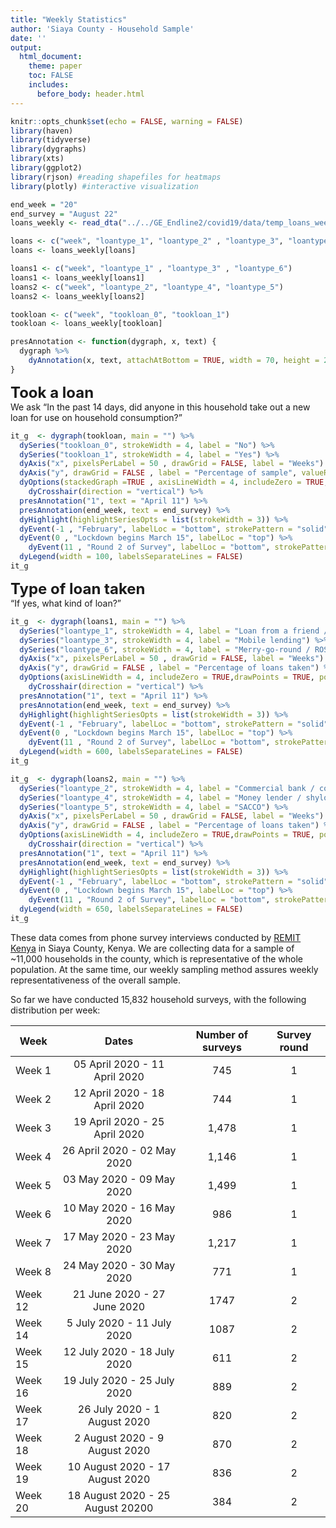 ```yaml
---
title: "Weekly Statistics"
author: 'Siaya County - Household Sample'
date: ''
output:
  html_document:
    theme: paper
    toc: FALSE
    includes:
      before_body: header.html
---
```


```r
knitr::opts_chunk$set(echo = FALSE, warning = FALSE)
library(haven)
library(tidyverse)
library(dygraphs)
library(xts)
library(ggplot2)
library(rjson) #reading shapefiles for heatmaps
library(plotly) #interactive visualization

end_week = "20"
end_survey = "August 22"
loans_weekly <- read_dta("../../GE_Endline2/covid19/data/temp_loans_weekly.dta") # name changed, dropped the "All"

loans <- c("week", "loantype_1", "loantype_2" , "loantype_3", "loantype_4", "loantype_5" , "loantype_6")
loans <- loans_weekly[loans]

loans1 <- c("week", "loantype_1" , "loantype_3" , "loantype_6")
loans1 <- loans_weekly[loans1]
loans2 <- c("week", "loantype_2", "loantype_4", "loantype_5")
loans2 <- loans_weekly[loans2]

tookloan <- c("week", "tookloan_0", "tookloan_1")
tookloan <- loans_weekly[tookloan]

presAnnotation <- function(dygraph, x, text) {
  dygraph %>%
    dyAnnotation(x, text, attachAtBottom = TRUE, width = 70, height = 25)
}

```

<font size="5">**Took a loan**</font>   
We ask "In the past 14 days, did anyone in this household take out a new loan for use on household consumption?"
```r
it_g  <- dygraph(tookloan, main = "") %>%
  dySeries("tookloan_0", strokeWidth = 4, label = "No") %>%
  dySeries("tookloan_1", strokeWidth = 4, label = "Yes") %>%  
  dyAxis("x", pixelsPerLabel = 50 , drawGrid = FALSE, label = "Weeks") %>% #grid
  dyAxis("y", drawGrid = FALSE , label = "Percentage of sample", valueRange = c(0, 110)) %>% 
  dyOptions(stackedGraph =TRUE , axisLineWidth = 4, includeZero = TRUE,drawPoints = TRUE, pointSize = 4, colors = RColorBrewer::brewer.pal(6, "Set2"), connectSeparatedPoints = FALSE) %>%
    dyCrosshair(direction = "vertical") %>%
  presAnnotation("1", text = "April 11") %>%
  presAnnotation(end_week, text = end_survey) %>%
  dyHighlight(highlightSeriesOpts = list(strokeWidth = 3)) %>%
  dyEvent(-1 , "February", labelLoc = "bottom", strokePattern = "solid", color = "gray") %>%
  dyEvent(0 , "Lockdown begins March 15", labelLoc = "top") %>%
    dyEvent(11 , "Round 2 of Survey", labelLoc = "bottom", strokePattern = "solid", color = "gray") %>%
  dyLegend(width = 100, labelsSeparateLines = FALSE) 
it_g
```

<font size="5">**Type of loan taken**</font>  
"If yes, what kind of loan?"
```r
it_g  <- dygraph(loans1, main = "") %>%
  dySeries("loantype_1", strokeWidth = 4, label = "Loan from a friend / relative") %>%
  dySeries("loantype_3", strokeWidth = 4, label = "Mobile lending") %>%
  dySeries("loantype_6", strokeWidth = 4, label = "Merry-go-round / ROSCA") %>%
  dyAxis("x", pixelsPerLabel = 50 , drawGrid = FALSE, label = "Weeks") %>% #grid
  dyAxis("y", drawGrid = FALSE , label = "Percentage of loans taken") %>% 
  dyOptions(axisLineWidth = 4, includeZero = TRUE,drawPoints = TRUE, pointSize = 4, colors = RColorBrewer::brewer.pal(6, "Set1"), connectSeparatedPoints = FALSE) %>%
    dyCrosshair(direction = "vertical") %>%
  presAnnotation("1", text = "April 11") %>%
  presAnnotation(end_week, text = end_survey) %>%
  dyHighlight(highlightSeriesOpts = list(strokeWidth = 3)) %>%
  dyEvent(-1 , "February", labelLoc = "bottom", strokePattern = "solid", color = "gray") %>%
  dyEvent(0 , "Lockdown begins March 15", labelLoc = "top") %>%
    dyEvent(11 , "Round 2 of Survey", labelLoc = "bottom", strokePattern = "solid", color = "gray") %>%
  dyLegend(width = 600, labelsSeparateLines = FALSE) 
it_g
```

```r
it_g  <- dygraph(loans2, main = "") %>%
  dySeries("loantype_2", strokeWidth = 4, label = "Commercial bank / commercial lender") %>%
  dySeries("loantype_4", strokeWidth = 4, label = "Money lender / shylock") %>%  
  dySeries("loantype_5", strokeWidth = 4, label = "SACCO") %>% 
  dyAxis("x", pixelsPerLabel = 50 , drawGrid = FALSE, label = "Weeks") %>% #grid
  dyAxis("y", drawGrid = FALSE , label = "Percentage of loans taken") %>% 
  dyOptions(axisLineWidth = 4, includeZero = TRUE,drawPoints = TRUE, pointSize = 4, colors = RColorBrewer::brewer.pal(6, "Set2"), connectSeparatedPoints = FALSE) %>%
    dyCrosshair(direction = "vertical") %>%
  presAnnotation("1", text = "April 11") %>%
  presAnnotation(end_week, text = end_survey) %>%
  dyHighlight(highlightSeriesOpts = list(strokeWidth = 3)) %>%
  dyEvent(-1 , "February", labelLoc = "bottom", strokePattern = "solid", color = "gray") %>%
  dyEvent(0 , "Lockdown begins March 15", labelLoc = "top") %>%
    dyEvent(11 , "Round 2 of Survey", labelLoc = "bottom", strokePattern = "solid", color = "gray") %>%
  dyLegend(width = 650, labelsSeparateLines = FALSE) 
it_g
```



These data comes from phone survey interviews conducted by [REMIT Kenya](http://remitkenya.co.ke/) in Siaya County, Kenya. We are collecting data for a sample of ~11,000 households in the county, which is representative of the whole population. At the same time, our weekly sampling method assures weekly representativeness of the overall sample.

So far we have conducted 15,832 household surveys, with the following distribution per week:

| Week	| Dates	| Number of surveys | Survey round |
|------|:-----:|:---------:|:-------:|
| Week 1 |	05 April 2020 - 11 April 2020	| 745 | 1 |
| Week 2 |	12 April 2020 - 18 April 2020	| 744 | 1|
| Week 3 |	19 April 2020 - 25 April 2020	| 1,478 |1|
| Week 4 |	26 April 2020 - 02 May 2020	| 1,146 |1|
| Week 5 |	03 May 2020 - 09 May 2020	| 1,499 |1|
| Week 6 |	10 May 2020 - 16 May 2020	| 986 |1|
| Week 7 |	17 May 2020 - 23 May 2020	| 1,217 |1|
| Week 8 |	24 May 2020 - 30 May 2020	| 771 |1|
| Week 12 |	21 June 2020 - 27 June 2020	| 1747 |2|
| Week 14 |	5 July 2020 - 11 July 2020	| 1087 |2|
| Week 15 |	12 July 2020 - 18 July 2020	| 611 |2|
| Week 16 |	19 July 2020 - 25 July 2020	| 889 |2|
| Week 17 |	26 July 2020 - 1 August 2020	| 820 |2|
| Week 18 |	2 August 2020 - 9 August 2020	| 870 |2|
| Week 19 |	10 August 2020 - 17 August 2020	| 836 |2|
| Week 20 |	18 August 2020 - 25 August 20200	| 384 |2|


